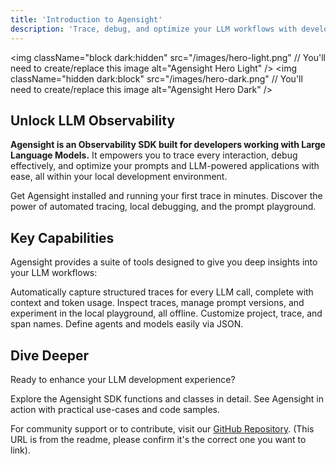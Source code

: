```yaml
---
title: 'Introduction to Agensight'
description: 'Trace, debug, and optimize your LLM workflows with developer-first observability.'
---
```


<img
  className="block dark:hidden"
  src="/images/hero-light.png" // You'll need to create/replace this image
  alt="Agensight Hero Light"
/>
<img
  className="hidden dark:block"
  src="/images/hero-dark.png"  // You'll need to create/replace this image
  alt="Agensight Hero Dark"
/>

## Unlock LLM Observability

**Agensight is an Observability SDK built for developers working with Large Language Models.** It empowers you to trace every interaction, debug effectively, and optimize your prompts and LLM-powered applications with ease, all within your local development environment.

<CardGroup cols={2}>
  <Card
    title="Quickstart Guide"
    icon="rocket" // Using a generic icon, Mintlify might have specific ones
    href="./quickstart" // Assuming quickstart.mdx is in the same directory
  >
    Get Agensight installed and running your first trace in minutes.
  </Card>
  <Card
    title="Explore Core Features"
    icon="stars" // Using a generic icon
    href="./core-concepts/features-overview" // We'll need to create this page
  >
    Discover the power of automated tracing, local debugging, and the prompt playground.
  </Card>
</CardGroup>

## Key Capabilities

Agensight provides a suite of tools designed to give you deep insights into your LLM workflows:

<CardGroup cols={3}>
  <Card
    title="Seamless Tracing"
    icon="diagram-project" // Generic icon
    href="./core-concepts/tracing" // We'll create this page
  >
    Automatically capture structured traces for every LLM call, complete with context and token usage.
  </Card>
  <Card
    title="Local-First Debugging"
    icon="terminal" // Generic icon
    href="./core-concepts/local-development" // We'll create this page
  >
    Inspect traces, manage prompt versions, and experiment in the local playground, all offline.
  </Card>
  <Card
    title="Flexible Configuration"
    icon="sliders" // Generic icon
    href="./core-concepts/configuration" // We'll create this page
  >
    Customize project, trace, and span names. Define agents and models easily via JSON.
  </Card>
</CardGroup>

## Dive Deeper

Ready to enhance your LLM development experience?

<CardGroup cols={2}>
  <Card
    title="API Reference"
    icon="code"
    href="./api-reference/functions/function-overview" // Link to your API section
  >
    Explore the Agensight SDK functions and classes in detail.
  </Card>
  <Card
    title="Practical Examples"
    icon="flask-vial" // Generic icon
    href="./examples/basic-usage" // Link to your examples
  >
    See Agensight in action with practical use-cases and code samples.
  </Card>
</CardGroup>

For community support or to contribute, visit our [GitHub Repository](https://github.com/PYPE-AI-MAIN/agensight). (This URL is from the readme, please confirm it's the correct one you want to link).